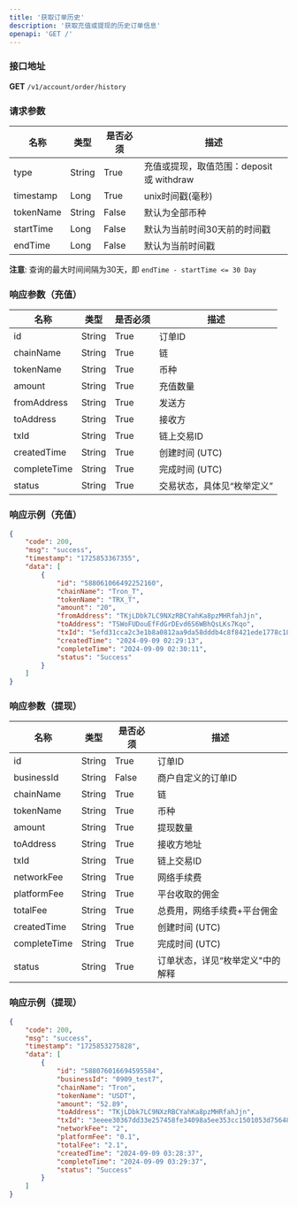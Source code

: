 ```yaml
---
title: '获取订单历史'
description: '获取充值或提现的历史订单信息'
openapi: 'GET /'
---
```


### 接口地址  
**GET** `/v1/account/order/history`

### 请求参数

| 名称       | 类型 | 是否必须 | 描述                                                  |
|------------|----------|----------|-------------------------------------------------------|
| type       | String   | True     | 充值或提现，取值范围：deposit 或 withdraw             |
| timestamp  | Long     | True     | unix时间戳(毫秒)                                      |
| tokenName  | String   | False    | 默认为全部币种                                        |
| startTime  | Long     | False    | 默认为当前时间30天前的时间戳                           |
| endTime    | Long     | False    | 默认为当前时间戳                                       |

**注意**: 查询的最大时间间隔为30天，即 `endTime - startTime <= 30 Day`

### 响应参数（充值）

| 名称         | 类型 | 是否必须 | 描述                   |
|--------------|----------|----------|------------------------|
| id           | String   | True     | 订单ID                 |
| chainName    | String   | True     | 链                     |
| tokenName    | String   | True     | 币种                   |
| amount       | String   | True     | 充值数量               |
| fromAddress  | String   | True     | 发送方                 |
| toAddress    | String   | True     | 接收方                 |
| txId         | String   | True     | 链上交易ID             |
| createdTime  | String   | True     | 创建时间 (UTC)         |
| completeTime | String   | True     | 完成时间 (UTC)         |
| status       | String   | True     | 交易状态，具体见“枚举定义” |

### 响应示例（充值）

```json
{
    "code": 200,
    "msg": "success",
    "timestamp": "1725853367355",
    "data": [
        {
            "id": "588061066492252160",
            "chainName": "Tron_T",
            "tokenName": "TRX_T",
            "amount": "20",
            "fromAddress": "TKjLDbk7LC9NXzRBCYahKa8pzMHRfahJjn",
            "toAddress": "TSWoFUDouEfFdGrDEvd6S6WBhQsLKs7Kqo",
            "txId": "5efd31cca2c3e1b8a0812aa9da58dddb4c8f8421ede1778c18fe3cee6aa586ae",
            "createdTime": "2024-09-09 02:29:13",
            "completeTime": "2024-09-09 02:30:11",
            "status": "Success"
        }
    ]
}
```

### 响应参数（提现）

| 名称         | 类型 | 是否必须 | 描述                   |
|--------------|----------|----------|------------------------|
| id           | String   | True     | 订单ID                 |
| businessId   | String   | False    | 商户自定义的订单ID      |
| chainName    | String   | True     | 链                     |
| tokenName    | String   | True     | 币种                   |
| amount       | String   | True     | 提现数量               |
| toAddress    | String   | True     | 接收方地址             |
| txId         | String   | True     | 链上交易ID             |
| networkFee   | String   | True     | 网络手续费 |
| platformFee  | String   | True     | 平台收取的佣金         |
| totalFee     | String   | True     | 总费用，网络手续费+平台佣金 |
| createdTime  | String   | True     | 创建时间 (UTC)         |
| completeTime | String   | True     | 完成时间 (UTC)         |
| status       | String   | True     | 订单状态，详见“枚举定义"中的解释 |


### 响应示例（提现）
```json
{
    "code": 200,
    "msg": "success",
    "timestamp": "1725853275828",
    "data": [
        {
            "id": "588076016694595584",
            "businessId": "0909_test7",
            "chainName": "Tron",
            "tokenName": "USDT",
            "amount": "52.89",
            "toAddress": "TKjLDbk7LC9NXzRBCYahKa8pzMHRfahJjn",
            "txId": "3eeee30367dd33e257458fe34098a5ee353cc1501053d756484b8b52fdbe5795",
            "networkFee": "2",
            "platformFee": "0.1",
            "totalFee": "2.1",
            "createdTime": "2024-09-09 03:28:37",
            "completeTime": "2024-09-09 03:29:37",
            "status": "Success"
        }
    ]
}
```